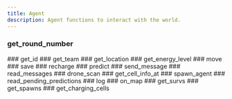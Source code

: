 ```yaml
---
title: Agent
description: Agent functions to interact with the world.
---
```


### get_round_number

<PyFunctionSignature signature="def get_round_number() -> int" />

<PyFunction docString="None" />
### get_id

<PyFunctionSignature signature="def get_id() -> int" />

<PyFunction docString="None" />
### get_team

<PyFunctionSignature signature="def get_team() -> Team" />

<PyFunction docString="None" />
### get_location

<PyFunctionSignature signature="def get_location() -> Location" />

<PyFunction docString="None" />
### get_energy_level

<PyFunctionSignature signature="def get_energy_level() -> int" />

<PyFunction docString="None" />
### move

<PyFunctionSignature signature="def move(direction: Direction) -> None" />

<PyFunction docString="None" />
### save

<PyFunctionSignature signature="def save() -> None" />

<PyFunction docString="Determine if there is a valid surv to save at this location, if so, (try to) save it." />
### recharge

<PyFunctionSignature signature="def recharge() -> None" />

<PyFunction docString="None" />
### predict

<PyFunctionSignature signature="def predict(surv_id: int, label: np.int32) -> None" />

<PyFunction docString="None" />
### send_message

<PyFunctionSignature signature="def send_message(message: str, dest_ids: list[int]) -> None" />

<PyFunction docString="None" />
### read_messages

<PyFunctionSignature signature="def read_messages(round_num: int = -1) -> list[Message]" />

<PyFunction docString="None" />
### drone_scan

<PyFunctionSignature signature="def drone_scan(loc: Location) -> None" />

<PyFunction docString="None" />
### get_cell_info_at

<PyFunctionSignature signature="def get_cell_info_at(loc: Location) -> CellInfo" />

<PyFunction docString="None" />
### spawn_agent

<PyFunctionSignature signature="def spawn_agent(loc: Location) -> None" />

<PyFunction docString="None" />
### read_pending_predictions

<PyFunctionSignature signature="def read_pending_predictions() -> list[tuple[int, NDArray[np.uint8], NDArray[np.int32]]]" />

<PyFunction docString="None" />
### log

<PyFunctionSignature signature="def log(args: object = ()) -> None" />

<PyFunction docString="None" />
### on_map

<PyFunctionSignature signature="def on_map(loc: Location) -> bool" />

<PyFunction docString="None" />
### get_survs

<PyFunctionSignature signature="def get_survs() -> list[Location]" />

<PyFunction docString="None" />
### get_spawns

<PyFunctionSignature signature="def get_spawns() -> list[Location]" />

<PyFunction docString="None" />
### get_charging_cells

<PyFunctionSignature signature="def get_charging_cells() -> list[Location]" />

<PyFunction docString="None" />

